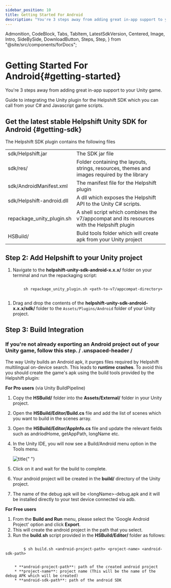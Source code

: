 ```yaml
---
sidebar_position: 10
title: Getting Started For Android
description: "You're 3 steps away from adding great in-app support to your Unity game."
---
```


  Admonition,
  CodeBlock,
  Tabs,
  TabItem,
  LatestSdkVersion,
  Centered,
  Image,
  Intro,
  SideBySide,
  DownloadButton,
  Steps,
  Step,
} from "@site/src/components/forDocs";

# Getting Started For Android{#getting-started}

<Intro>

You're 3 steps away from adding great in-app support to your Unity game.

</Intro>

Guide to integrating the Unity plugin for the Helpshift SDK which you can call from your C# and Javascript game scripts.

## Get the latest stable Helpshift Unity SDK for Android {#getting-sdk}

<DownloadButton
  text="Download SDK"
  link="[% misc.android_31x.sdk_url %]"
  classes="mb-4"
/>

The Helpshift SDK plugin contains the following files

<div className="text-sm compact ">

|                           |                                                                                              |
| ------------------------- | -------------------------------------------------------------------------------------------- |
| sdk/Helpshift.jar         | The SDK jar file                                                                             |
| sdk/res/                  | Folder containing the layouts, strings, resources, themes and images required by the library |
| sdk/AndroidManifest.xml   | The manifest file for the Helpshift plugin                                                   |
| sdk/Helpshift-android.dll | A dll which exposes the Helpshift API to the Unity C# scripts.                               |
| repackage_unity_plugin.sh | A shell script which combines the v7/appcompat and its resources with the Helpshift plugin   |
| HSBuild/                  | Build tools folder which will create apk from your Unity project                             |

</div>

## **Step 2:** Add Helpshift to your Unity project

1. Navigate to the **helpshift-unity-sdk-android-x.x.x/** folder on your terminal and run the repackaging script:

```text

        sh repackage_unity_plugin.sh <path-to-v7/appcompat-directory>


```

1. Drag and drop the contents of the **helpshift-unity-sdk-android-x.x.x/sdk/** folder to the `Assets/Plugins/Android` folder of your Unity project.

## **Step 3:** Build Integration

### If you're not already exporting an Android project out of your Unity game, follow this step. / .unspaced-header /

The way Unity builds an Android apk, it purges files required by Helpshift multilingual on-device search. This leads to **runtime crashes**. To avoid this you should create the game's apk using the build tools provided by the Helpshift plugin:

**For Pro users** (via Unity BuildPipeline)

1. Copy the **HSBuild/** folder into the **Assets/External/** folder in your Unity project.
1. Open the **HSBuild/Editor/Build.cs** file and add the list of scenes which you want to build in the scenes array.
1. Open the **HSBuild/Editor/AppInfo.cs** file and update the relevant fields such as andriodHome, getAppPath, longName etc.
1. In the Unity IDE, you will now see a Build/Android menu option in the Tools menu.

   <Image
     src="/static/books/unity/unity-android-build-menu.png"
     width="major"
     alt="title"
   />{" "}

1. Click on it and wait for the build to complete.
1. Your android project will be created in the **build/** directory of the Unity project.
1. The name of the debug apk will be &lt;longName&gt;-debug.apk and it will be installed directly to your test device connected via adb.

**For Free users**

1. From the **Build and Run** menu, please select the 'Google Android Project' option and click **Export**.
1. This will create the android project in the path that you select.
1. Run the **build.sh** script provided in the **HSBuild/Editor/** folder as follows:

```text

        $ sh build.sh <android-project-path> <project-name> <android-sdk-path>


    * **android-project-path**: path of the created android project
    * **project-name**: project name (This will be the name of the debug APK which will be created)
    * **android-sdk-path**: path of the android SDK
```
